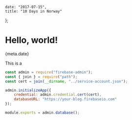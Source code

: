 
    date: "2017-07-15",
    title: "10 Days in Norway"
};


# Hello, world!

<Time>{meta.date}</Time>

This is a

```javascript
const admin = require("firebase-admin");
const { join } = require("path");
const cert = join(__dirname, "../service-account.json");

admin.initializeApp({
    credential: admin.credential.cert(cert),
    databaseURL: "https://your-blog.firebaseio.com"
});

module.exports = admin.database();
```
